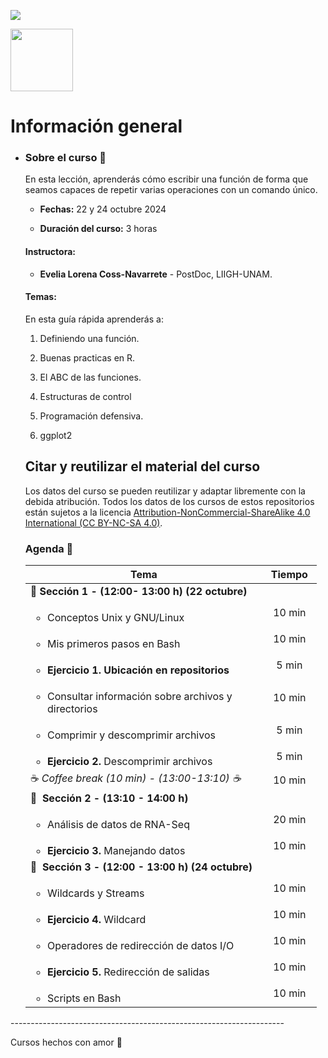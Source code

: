 ::: {layout-ncol="2"}
![](https://liigh.unam.mx/wp-content/uploads/2016/05/logo-liigh-unam.png){fig-align="left"}

![](img/ViernesBioinfo_logo.png){fig-align="right" width="100"}
:::

# Información general {.unnumbered}

-   ::: {.panel-tabset group="globalInfo"}
    ### Sobre el curso 📌

    En esta lección, aprenderás cómo escribir una función de forma que seamos capaces de repetir varias operaciones con un comando único.

    -   **Fechas:** 22 y 24 octubre 2024

    -   **Duración del curso:** 3 horas

    #### **Instructora:**

    -   **Evelia Lorena Coss-Navarrete** - PostDoc, LIIGH-UNAM.

    #### **Temas:**

    En esta guía rápida aprenderás a:

    1.  Definiendo una función.

    2.  Buenas practicas en R.

    3.  El ABC de las funciones.

    4.  Estructuras de control

    5.  Programación defensiva.

    6.  ggplot2

    ## Citar y reutilizar el material del curso

    Los datos del curso se pueden reutilizar y adaptar libremente con la debida atribución. Todos los datos de los cursos de estos repositorios están sujetos a la licencia [Attribution-NonCommercial-ShareAlike 4.0 International (CC BY-NC-SA 4.0)](https://creativecommons.org/licenses/by-nc-sa/4.0/).

    ### Agenda 📆 {#agenda}

    +--------------------------------------------------------+------------+
    | Tema                                                   | Tiempo     |
    +========================================================+:==========:+
    | 🔷 **Sección** **1 - (12:00- 13:00 h) (22 octubre)**   |            |
    +--------------------------------------------------------+------------+
    | -   Conceptos Unix y GNU/Linux                         | 10 min     |
    +--------------------------------------------------------+------------+
    | -   Mis primeros pasos en Bash                         | 10 min     |
    +--------------------------------------------------------+------------+
    | -   **Ejercicio 1. Ubicación en repositorios**         | 5 min      |
    +--------------------------------------------------------+------------+
    | -   Consultar información sobre archivos y directorios | 10 min     |
    +--------------------------------------------------------+------------+
    | -   Comprimir y descomprimir archivos                  | 5 min      |
    +--------------------------------------------------------+------------+
    | -   **Ejercicio 2.** Descomprimir archivos             | 5 min      |
    +--------------------------------------------------------+------------+
    | ☕ *Coffee break (10 min) - (13:00-13:10) ☕*          | 10 min     |
    +--------------------------------------------------------+------------+
    | 🔷  **Sección** **2 - (13:10 - 14:00 h)**              |            |
    +--------------------------------------------------------+------------+
    | -   Análisis de datos de RNA-Seq                       | 20 min     |
    +--------------------------------------------------------+------------+
    | -   **Ejercicio 3.** Manejando datos                   | 10 min     |
    +--------------------------------------------------------+------------+
    | 🔷  **Sección 3 - (12:00 - 13:00 h) (24 octubre)**     |            |
    +--------------------------------------------------------+------------+
    | -   Wildcards y Streams                                | 10 min     |
    +--------------------------------------------------------+------------+
    | -   **Ejercicio 4.** Wildcard                          | 10 min     |
    +--------------------------------------------------------+------------+
    | -   Operadores de redirección de datos I/O             | 10 min     |
    +--------------------------------------------------------+------------+
    | -   **Ejercicio 5.** Redirección de salidas            | 10 min     |
    +--------------------------------------------------------+------------+
    | -   Scripts en Bash                                    | 10 min     |
    +--------------------------------------------------------+------------+
    :::

\-\-\-\-\-\-\-\-\-\-\-\-\-\-\-\-\-\-\-\-\-\-\-\-\-\-\-\-\-\-\-\-\-\-\-\-\-\-\-\-\-\-\-\-\-\-\-\-\-\-\-\-\-\-\-\-\-\-\-\-\-\-\-\-\-\-\--

Cursos hechos con amor 💜
